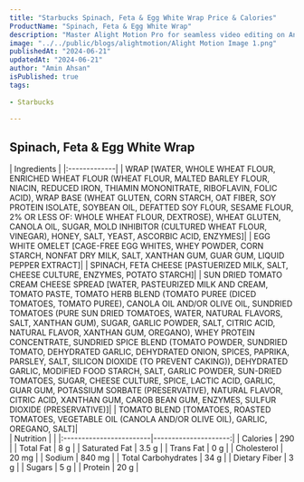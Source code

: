 ```yaml
---
title: "Starbucks Spinach, Feta & Egg White Wrap Price & Calories"
ProductName: "Spinach, Feta & Egg White Wrap" 
description: "Master Alight Motion Pro for seamless video editing on Android, iOS, and Tablets with our ultimate guide, unlocking advanced features and elevating your skills in 2024!"
image: "../../public/blogs/alightmotion/Alight Motion Image 1.png"
publishedAt: "2024-06-21"
updatedAt: "2024-06-21"
author: "Amin Ahsan"
isPublished: true
tags:
 
- Starbucks
      
---
```


 
## Spinach, Feta & Egg White Wrap 
  
<div className="tables-container">
  <div className="table-wrapper">
    | Ingredients  |  
    |:-------------|
    | WRAP [WATER, WHOLE WHEAT FLOUR, ENRICHED WHEAT FLOUR (WHEAT FLOUR, MALTED BARLEY FLOUR, NIACIN, REDUCED IRON, THIAMIN MONONITRATE, RIBOFLAVIN, FOLIC ACID), WRAP BASE (WHEAT GLUTEN, CORN STARCH, OAT FIBER, SOY PROTEIN ISOLATE, SOYBEAN OIL, DEFATTED SOY FLOUR, SESAME FLOUR, 2% OR LESS OF: WHOLE WHEAT FLOUR, DEXTROSE), WHEAT GLUTEN, CANOLA OIL, SUGAR, MOLD INHIBITOR (CULTURED WHEAT FLOUR, VINEGAR), HONEY, SALT, YEAST, ASCORBIC ACID, ENZYMES]|
    |  EGG WHITE OMELET [CAGE-FREE EGG WHITES, WHEY POWDER, CORN STARCH, NONFAT DRY MILK, SALT, XANTHAN GUM, GUAR GUM, LIQUID PEPPER EXTRACT]|
    |  SPINACH, FETA CHEESE [PASTUERIZED MILK, SALT, CHEESE CULTURE, ENZYMES, POTATO STARCH]|
    | SUN DRIED TOMATO CREAM CHEESE SPREAD [WATER, PASTEURIZED MILK AND CREAM, TOMATO PASTE, TOMATO HERB BLEND (TOMATO PUREE (DICED TOMATOES, TOMATO PUREE), CANOLA OIL AND/OR OLIVE OIL, SUNDRIED TOMATOES (PURE SUN DRIED TOMATOES, WATER, NATURAL FLAVORS, SALT, XANTHAN GUM), SUGAR, GARLIC POWDER, SALT, CITRIC ACID, NATURAL FLAVOR, XANTHAN GUM, OREGANO), WHEY PROTEIN CONCENTRATE, SUNDRIED SPICE BLEND (TOMATO POWDER, SUNDRIED TOMATO, DEHYDRATED GARLIC, DEHYDRATED ONION, SPICES, PAPRIKA, PARSLEY, SALT, SILICON DIOXIDE (TO PREVENT CAKING)), DEHYDRATED GARLIC, MODIFIED FOOD STARCH, SALT, GARLIC POWDER, SUN-DRIED TOMATOES, SUGAR, CHEESE CULTURE, SPICE, LACTIC ACID, GARLIC, GUAR GUM, POTASSIUM SORBATE (PRESERVATIVE), NATURAL FLAVOR, CITRIC ACID, XANTHAN GUM, CAROB BEAN GUM, ENZYMES, SULFUR DIOXIDE (PRESERVATIVE)]|
    | TOMATO BLEND [TOMATOES, ROASTED TOMATOES, VEGETABLE OIL (CANOLA AND/OR OLIVE OIL), GARLIC, OREGANO, SALT]|
  </div>
  <div className="table-wrapper">
    | Nutrition               |                      |  
    |:------------------------|---------------------:|
    | Calories                | 290                  |
    | Total Fat               | 8 g                 |
    | Saturated Fat           | 3.5 g                |
    | Trans Fat               | 0 g                  |
    | Cholesterol             | 20 mg                |
    | Sodium                  | 840 mg               |
    | Total Carbohydrates     | 34 g                 |
    | Dietary Fiber           | 3 g                  |
    | Sugars                  | 5 g                 |
    | Protein                 | 20 g                  |
  </div>
</div>
<style jsx>{`
  .tables-container {
    display: flex;
    flex-direction: row;
    gap: 30px;
  }
  .table-wrapper {
    width: 500px; /* Adjust as needed */
  }
  @media (max-width: 768px) {
    .tables-container {
      flex-direction: column;
      gap: 0px; /* Adjust as needed */
    }
    .table-wrapper {
      width: 100%; /* Adjust as needed */
    }
  }
`}</style>
